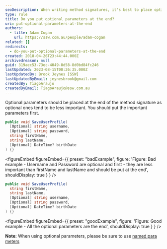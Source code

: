 ```yaml
---
seoDescription: When writing method signatures, it's best to place optional parameters at the end, as they tend to be less important and should follow more crucial parameters like first name and last name.
type: rule
title: Do you put optional parameters at the end?
uri: put-optional-parameters-at-the-end
authors:
  - title: Adam Cogan
    url: https://ssw.com.au/people/adam-cogan
related: []
redirects:
  - do-you-put-optional-parameters-at-the-end
created: 2018-04-26T23:44:44.000Z
archivedreason: null
guid: 319aec53-73ec-4049-8d58-8d0bd84fc246
lastUpdated: 2023-08-15T00:26:35.000Z
lastUpdatedBy: Brook Jeynes [SSW]
lastUpdatedByEmail: jeynesbrook@gmail.com
createdBy: TiagoAraujo
createdByEmail: TiagoAraujo@ssw.com.au
---
```


Optional parameters should be placed at the end of the method signature as optional ones tend to be less important. You should put the important parameters first.
```csharp
public void SaveUserProfile(
  [Optional] string username,
  [Optional] string password,
  string firstName,
  string lastName,
  [Optional] DateTime? birthDate
) {}
```

<figureEmbed figureEmbed={{
  preset: "badExample",
  figure: 'Figure: Bad example - Username and Password are optional and first - they are less important than firstName and lastName and should be put at the end',
  shouldDisplay: true
} } />


```csharp
public void SaveUserProfile(
  string firstName,
  string lastName,
  [Optional] string username,
  [Optional] string password,
  [Optional] DateTime? birthDate
) {}
```

<figureEmbed figureEmbed={{
  preset: "goodExample",
  figure: 'Figure: Good example - All the optional parameters are the end',
  shouldDisplay: true
} } />


**Note:** When using optional parameters, please be sure to use [named para meters](/when-to-use-named-parameters)
